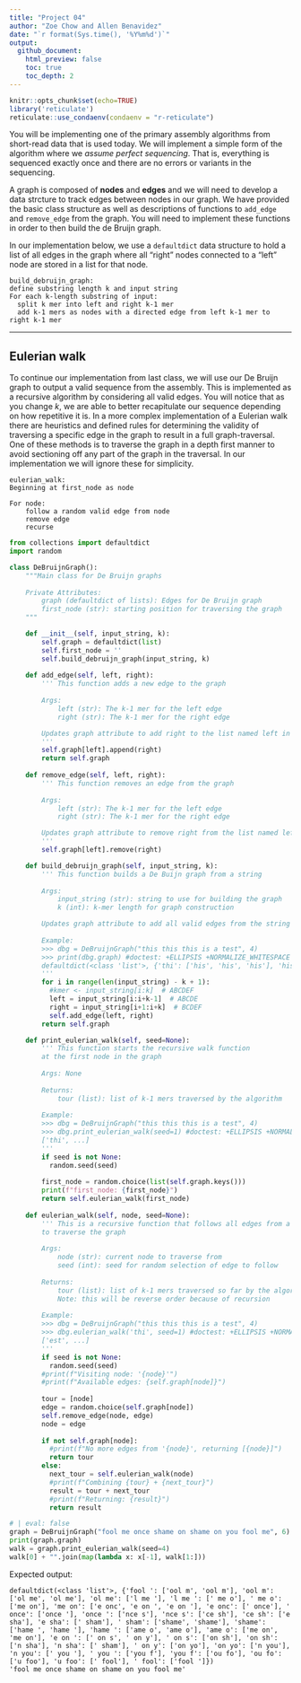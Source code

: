```yaml
---
title: "Project 04"
author: "Zoe Chow and Allen Benavidez"
date: "`r format(Sys.time(), '%Y%m%d')`"
output:
  github_document:
    html_preview: false
    toc: true
    toc_depth: 2
---
```


```r
knitr::opts_chunk$set(echo=TRUE)
library('reticulate')
reticulate::use_condaenv(condaenv = "r-reticulate")
```

You will be implementing one of the primary assembly algorithms from short-read data that is used today. We will implement a simple form of the algorithm where we _assume perfect sequencing_. That is, everything is sequenced exactly once and there are no errors or variants in the sequencing. 

A graph is composed of **nodes** and **edges** and we will need to develop a data strcture to track edges between nodes in our graph. We have provided the basic class structure as well as descriptions of functions to `add_edge` and `remove_edge` from the graph. You will need to implement these functions in order to then build the de Bruijn graph. 

In our implementation below, we use a `defaultdict` data structure to hold a list of all edges in the graph where all "right" nodes connected to a "left" node are stored in a list for that node.

```
build_debruijn_graph:
define substring length k and input string
For each k-length substring of input:
  split k mer into left and right k-1 mer
  add k-1 mers as nodes with a directed edge from left k-1 mer to right k-1 mer
```

---
## Eulerian walk

To continue our implementation from last class, we will use our De Bruijn graph to output a valid sequence from the assembly. This is implemented as a recursive algorithm by considering all valid edges. You will notice that as you change $k$, we are able to better recapitulate our sequence depending on how repetitive it is. In a more complex implementation of a Eulerian walk there are heuristics and defined rules for determining the validity of traversing a specific edge in the graph to result in a full graph-traversal. One of these methods is to traverse the graph in a depth first manner to avoid sectioning off any part of the graph in the traversal. In our implementation we will ignore these for simplicity.

```
eulerian_walk:
Beginning at first_node as node

For node:
    follow a random valid edge from node
    remove edge
    recurse
```

```python
from collections import defaultdict
import random

class DeBruijnGraph():
    """Main class for De Bruijn graphs
    
    Private Attributes:
        graph (defaultdict of lists): Edges for De Bruijn graph
        first_node (str): starting position for traversing the graph
    """

    def __init__(self, input_string, k):
        self.graph = defaultdict(list)
        self.first_node = ''
        self.build_debruijn_graph(input_string, k)
        
    def add_edge(self, left, right):
        ''' This function adds a new edge to the graph
        
        Args:
            left (str): The k-1 mer for the left edge
            right (str): The k-1 mer for the right edge

        Updates graph attribute to add right to the list named left in defaultdict   
        '''
        self.graph[left].append(right)
        return self.graph
        
    def remove_edge(self, left, right):
        ''' This function removes an edge from the graph
        
        Args:
            left (str): The k-1 mer for the left edge
            right (str): The k-1 mer for the right edge

        Updates graph attribute to remove right from the list named left in defaultdict
        '''
        self.graph[left].remove(right)

    def build_debruijn_graph(self, input_string, k):
        ''' This function builds a De Buijn graph from a string
        
        Args:
            input_string (str): string to use for building the graph
            k (int): k-mer length for graph construction

        Updates graph attribute to add all valid edges from the string
        
        Example:
        >>> dbg = DeBruijnGraph("this this this is a test", 4)
        >>> print(dbg.graph) #doctest: +ELLIPSIS +NORMALIZE_WHITESPACE
        defaultdict(<class 'list'>, {'thi': ['his', 'his', 'his'], 'his': ['is ', 'is ', 'is '], ...)
        '''
        for i in range(len(input_string) - k + 1):
          #kmer <- input_string[i:k]  # ABCDEF
          left = input_string[i:i+k-1]  # ABCDE
          right = input_string[i+1:i+k]  # BCDEF
          self.add_edge(left, right)
        return self.graph

    def print_eulerian_walk(self, seed=None):
        ''' This function starts the recursive walk function
        at the first node in the graph
        
        Args: None
        
        Returns:
            tour (list): list of k-1 mers traversed by the algorithm
        
        Example:
        >>> dbg = DeBruijnGraph("this this this is a test", 4)
        >>> dbg.print_eulerian_walk(seed=1) #doctest: +ELLIPSIS +NORMALIZE_WHITESPACE
        ['thi', ...]
        '''
        if seed is not None:
          random.seed(seed)
        
        first_node = random.choice(list(self.graph.keys()))
        print(f"first_node: {first_node}")
        return self.eulerian_walk(first_node)
        
    def eulerian_walk(self, node, seed=None):
        ''' This is a recursive function that follows all edges from a node
        to traverse the graph
        
        Args: 
            node (str): current node to traverse from
            seed (int): seed for random selection of edge to follow
        
        Returns:
            tour (list): list of k-1 mers traversed so far by the algorithm
            Note: this will be reverse order because of recursion
            
        Example:
        >>> dbg = DeBruijnGraph("this this this is a test", 4)
        >>> dbg.eulerian_walk('thi', seed=1) #doctest: +ELLIPSIS +NORMALIZE_WHITESPACE
        ['est', ...]
        '''
        if seed is not None:
          random.seed(seed)
        #print(f"Visiting node: '{node}'")
        #print(f"Available edges: {self.graph[node]}")
          
        tour = [node]
        edge = random.choice(self.graph[node])
        self.remove_edge(node, edge)
        node = edge
        
        if not self.graph[node]:
          #print(f"No more edges from '{node}', returning [{node}]")
          return tour
        else:
          next_tour = self.eulerian_walk(node)
          #print(f"Combining {tour} + {next_tour}")
          result = tour + next_tour
          #print(f"Returning: {result}")
          return result
```

```python
# | eval: false
graph = DeBruijnGraph("fool me once shame on shame on you fool me", 6)
print(graph.graph)
walk = graph.print_eulerian_walk(seed=4)
walk[0] + "".join(map(lambda x: x[-1], walk[1:]))
```

Expected output:
```python-traceback
defaultdict(<class 'list'>, {'fool ': ['ool m', 'ool m'], 'ool m': ['ol me', 'ol me'], 'ol me': ['l me '], 'l me ': [' me o'], ' me o': ['me on'], 'me on': ['e onc', 'e on ', 'e on '], 'e onc': [' once'], ' once': ['once '], 'once ': ['nce s'], 'nce s': ['ce sh'], 'ce sh': ['e sha'], 'e sha': [' sham'], ' sham': ['shame', 'shame'], 'shame': ['hame ', 'hame '], 'hame ': ['ame o', 'ame o'], 'ame o': ['me on', 'me on'], 'e on ': [' on s', ' on y'], ' on s': ['on sh'], 'on sh': ['n sha'], 'n sha': [' sham'], ' on y': ['on yo'], 'on yo': ['n you'], 'n you': [' you '], ' you ': ['you f'], 'you f': ['ou fo'], 'ou fo': ['u foo'], 'u foo': [' fool'], ' fool': ['fool ']})
'fool me once shame on shame on you fool me'
```
